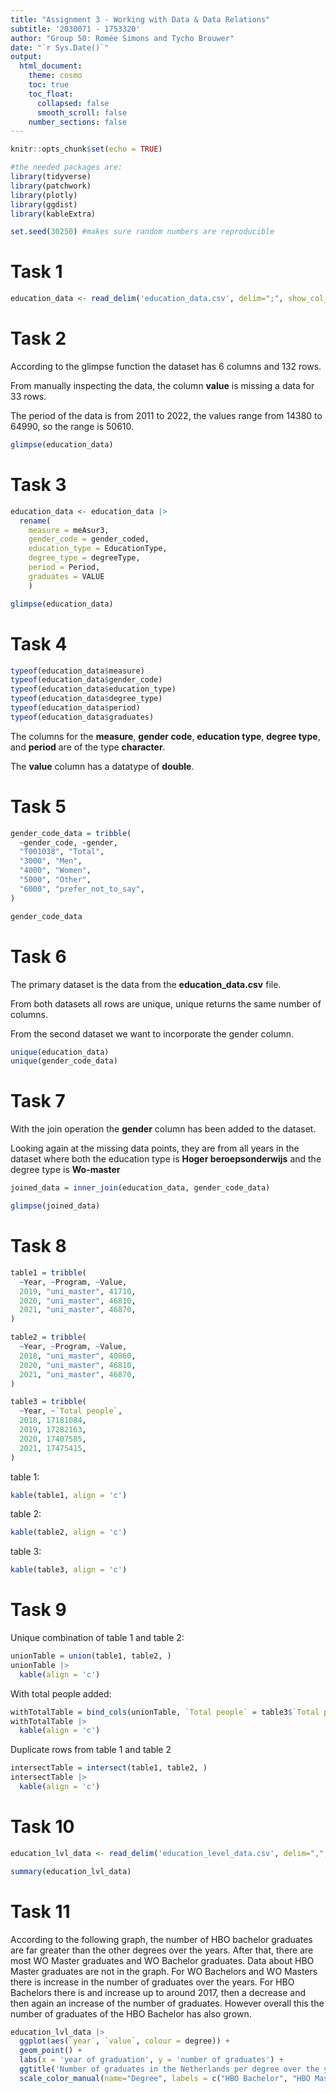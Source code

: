 ```yaml
---
title: "Assignment 3 - Working with Data & Data Relations"
subtitle: '2030071 - 1753320'
author: "Group 50: Romée Simons and Tycho Brouwer"
date: "`r Sys.Date()`"
output:
  html_document:
    theme: cosmo
    toc: true
    toc_float:
      collapsed: false
      smooth_scroll: false
    number_sections: false
---
```


```r
knitr::opts_chunk$set(echo = TRUE)

#the needed packages are: 
library(tidyverse)
library(patchwork)
library(plotly)
library(ggdist)
library(kableExtra)

set.seed(30250) #makes sure random numbers are reproducible

```

# Task 1


```r
education_data <- read_delim('education_data.csv', delim=";", show_col_types = FALSE)
```

# Task 2

According to the glimpse function the dataset has 6 columns and 132 rows.

From manually inspecting the data, the column **value** is missing a data for 33 rows.

The period of the data is from 2011 to 2022, the values range from 14380 to 64990, so the range is 50610.

```r
glimpse(education_data)
```

# Task 3

```r
education_data <- education_data |>
  rename(
    measure = meAsur3,
    gender_code = gender_coded,
    education_type = EducationType,
    degree_type = degreeType,
    period = Period,
    graduates = VALUE
    )

glimpse(education_data)
```

# Task 4
```r
typeof(education_data$measure)
typeof(education_data$gender_code)
typeof(education_data$education_type)
typeof(education_data$degree_type)
typeof(education_data$period)
typeof(education_data$graduates)
```

The columns for the **measure**, **gender code**, **education type**, **degree type**, and **period** are of the type **character**.

The **value** column has a datatype of **double**.

# Task 5

```r
gender_code_data = tribble(
  ~gender_code, ~gender,
  "T001038", "Total",
  "3000", "Men",
  "4000", "Women",
  "5000", "Other",
  "6000", "prefer_not_to_say",
)

gender_code_data
```

# Task 6

The primary dataset is the data from the **education_data.csv** file.

From both datasets all rows are unique, unique returns the same number of columns.

From the second dataset we want to incorporate the gender column.

```r
unique(education_data)
unique(gender_code_data)
```


# Task 7

With the join operation the **gender** column has been added to the dataset. 

Looking again at the missing data points, they are from all years in the dataset where both the education type is **Hoger beroepsonderwijs** and the degree type is **Wo-master**

```r
joined_data = inner_join(education_data, gender_code_data)

glimpse(joined_data)
```

# Task 8

```r
table1 = tribble(
  ~Year, ~Program, ~Value,
  2019, "uni_master", 41710,
  2020, "uni_master", 46810,
  2021, "uni_master", 46870,
)

table2 = tribble(
  ~Year, ~Program, ~Value,
  2018, "uni_master", 40860, 
  2020, "uni_master", 46810,
  2021, "uni_master", 46870,
)

table3 = tribble(
  ~Year, ~`Total people`,
  2018, 17181084,
  2019, 17282163,
  2020, 17407585,
  2021, 17475415,
)
```

table 1:
```r
kable(table1, align = 'c')
```

table 2:
```r
kable(table2, align = 'c')
```

table 3:
```r
kable(table3, align = 'c')
```

# Task 9

Unique combination of table 1 and table 2:

```r
unionTable = union(table1, table2, )
unionTable |>
  kable(align = 'c')
```

With total people added:

```r
withTotalTable = bind_cols(unionTable, `Total people` = table3$`Total people`)
withTotalTable |>
  kable(align = 'c')
```

Duplicate rows from table 1 and table 2

```r
intersectTable = intersect(table1, table2, )
intersectTable |>
  kable(align = 'c')
```

# Task 10

```r
education_lvl_data <- read_delim('education_level_data.csv', delim=",", show_col_types = FALSE, skip = 3)

summary(education_lvl_data)
```

# Task 11

According to the following graph, the number of HBO bachelor graduates are far greater than the other degrees over the years. After that, there are most WO Master graduates and WO Bachelor graduates. Data about HBO Master graduates are not in the graph. For WO Bachelors and WO Masters there is increase in the number of graduates over the years. For HBO Bachelors there is and increase up to around 2017, then a decrease and then again an increase of the number of graduates. However overall this the number of graduates of the HBO Bachelor has also grown. 

```r
education_lvl_data |>
  ggplot(aes(`year`, `value`, colour = degree)) +
  geom_point() +
  labs(x = 'year of graduation', y = 'number of graduates') +
  ggtitle('Number of graduates in the Netherlands per degree over the years') +
  scale_color_manual(name="Degree", labels = c("HBO Bachelor", "HBO Master", "WO Bachelor", "WO Master"), values = c("blue", "red", "violet", "green"))
```









